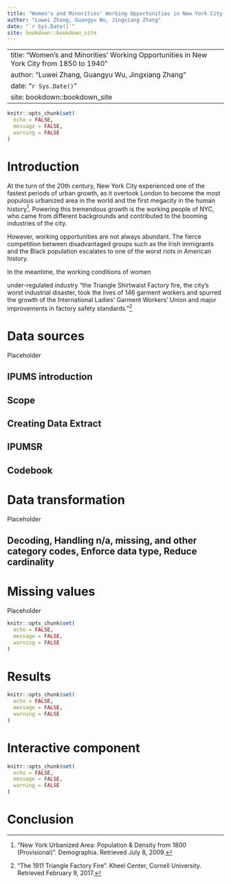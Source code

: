 ```yaml
--- 
title: "Women's and Minorities' Working Opportunities in New York City from 1850 to 1940"
author: "Luwei Zhang, Guangyu Wu, Jingxiang Zhang"
date: "`r Sys.Date()`"
site: bookdown::bookdown_site
---
```

--- 
title: "Women's and Minorities' Working Opportunities in New York City from 1850 to 1940"
author: "Luwei Zhang, Guangyu Wu, Jingxiang Zhang"
date: "`r Sys.Date()`"
site: bookdown::bookdown_site
---
```r
knitr::opts_chunk$set(
  echo = FALSE,
  message = FALSE,
  warning = FALSE
)
```

# Introduction

At the turn of the 20th century, New York City experienced one of the fastest periods of urban growth, as it overtook London to become the most populous urbanized area in the world and the first megacity in the human history^["New York Urbanized Area: Population & Density from 1800 (Provisional)". Demographia. Retrieved July 8, 2009.]. Powering this tremendous growth is the working people of NYC, who came from different backgrounds and contributed to the booming industries of the city. 

However, working opportunities are not always abundant. The fierce competition between disadvantaged groups such as the Irish immigrants and the Black population escalates to one of the worst riots in American history. 

In the meantime, the working conditions of women 

under-regulated industry "the Triangle Shirtwaist Factory fire, the city's worst industrial disaster, took the lives of 146 garment workers and spurred the growth of the International Ladies' Garment Workers' Union and major improvements in factory safety standards."^["The 1911 Triangle Factory Fire". Kheel Center, Cornell University. Retrieved February 9, 2017.] 

<!--chapter:end:index.Rmd-->


# Data sources

Placeholder


## IPUMS introduction
## Scope
## Creating Data Extract
## IPUMSR
## Codebook 

<!--chapter:end:02-data.Rmd-->


# Data transformation

Placeholder


## Decoding, Handling n/a, missing, and other category codes, Enforce data type, Reduce cardinality

<!--chapter:end:03-cleaning.Rmd-->


# Missing values

Placeholder



<!--chapter:end:04-missing.Rmd-->

```r
knitr::opts_chunk$set(
  echo = FALSE,
  message = FALSE,
  warning = FALSE
)
```
# Results

<!--chapter:end:05-results.Rmd-->

```r
knitr::opts_chunk$set(
  echo = FALSE,
  message = FALSE,
  warning = FALSE
)
```
# Interactive component



<!--chapter:end:06-interactive.Rmd-->

```r
knitr::opts_chunk$set(
  echo = FALSE,
  message = FALSE,
  warning = FALSE
)
```
# Conclusion


<!--chapter:end:07-conclusion.Rmd-->

